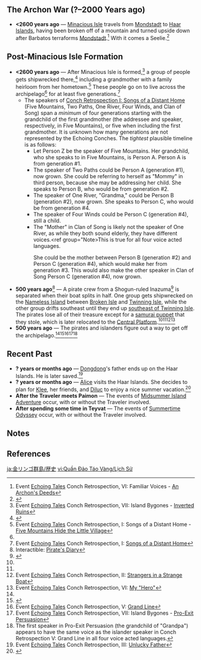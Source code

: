 {{RegionTabs
|subpage1=1.6
|subpage2=2.8
}}
==The Archon War (?–2000 Years ago)==
* '''<2600 years ago''' ― [[Minacious Isle]] travels from [[Mondstadt]] to [[Golden Apple Archipelago|Haar Islands]], having been broken off of a mountain and turned upside down after Barbatos terraforms [[Mondstadt]].<ref>Event [[Echoing Tales]] Conch Retrospection, VI: Familiar Voices - [[Echoing Tales/Story#VI: Familiar Voices|An Archon's Deeds]]</ref> With it comes a Seelie.<ref>{{Ref/Quest|The Winding Homeward Way}}</ref>

==Post-Minacious Isle Formation==
* '''<2600 years ago''' ― After Minacious Isle is formed,<ref name="echoing tales - inverted ruins">Event [[Echoing Tales]] Conch Retrospection, VII: Island Bygones - [[Echoing Tales/Story#VII: Island Bygones|Inverted Ruins]]</ref> a group of people gets shipwrecked there,<ref name="otherside">{{Ref/Quest|The Other Side of Isle and Sea}}</ref> including a grandmother with a family heirloom from her hometown.<ref>Event [[Echoing Tales]] Conch Retrospection, I: Songs of a Distant Home - [[Echoing Tales/Story#I: Songs of a Distant Home|Five Mountains Hide the Little Village]]</ref> These people go on to live across the archipelago<ref name="echoing tales - inverted ruins" /> for at least five generations.<ref>Event [[Echoing Tales]] Conch Retrospection, I: [[Echoing Tales/Story#I: Songs of a Distant Home|Songs of a Distant Home]]</ref>
** The speakers of [[Echoing Tales/Story|Conch Retrospection I: Songs of a Distant Home]] (Five Mountains, Two Paths, One River, Four Winds, and Clan of Song) span a ''minimum'' of four generations starting with the grandchild of the first grandmother (the addressee and speaker, respectively, in Five Mountains), or five when including the first grandmother. It is unknown how many generations are not represented by the Echoing Conches. The ''tightest'' plausible timeline is as follows:
*** Let Person Z be the speaker of Five Mountains. Her grandchild, who she speaks to in Five Mountains, is Person A. Person A is from generation #1.
*** The speaker of Two Paths could be Person A (generation #1), now grown. She could be referring to herself as "Mommy" in third person, because she may be addressing her child. She speaks to Person B, who would be from generation #2.
*** The speaker of One River, "Grandma," could be Person B (generation #2), now grown. She speaks to Person C, who would be from generation #4.
*** The speaker of Four Winds could be Person C (generation #4), still a child.
*** The "Mother" in Clan of Song is likely not the speaker of One River, as while they both sound elderly, they have different voices.<ref group="Note>This is true for all four voice acted languages.</ref> She could be the mother between Person B (generation #2) and Person C (generation #4), which would make her from generation #3. This would also make the other speaker in Clan of Song Person C (generation #4), now grown.
* '''500 years ago'''<ref>Interactible: [[Pirate's Diary]]</ref> ― A pirate crew from a Shogun-ruled Inazuma<ref name="WQ FOL">{{Ref/Quest|From Outer Lands}}</ref> is separated when their boat splits in half. One group gets shipwrecked on the [[Broken Isle#Nameless Island|Nameless Island]] between [[Broken Isle]] and [[Twinning Isle]], while the other group drifts southeast until they end up [[Twinning Isle#Southeast Islands|southeast of Twinning Isle]]. The pirates lose all of their treasure except for a [[Maguu Kenki|samurai puppet]] that they stole, which is later relocated to the [[Central Platform]].<ref name="WQ FOL" /><ref name="otherside" /><ref>Event [[Echoing Tales]] Conch Retrospection, II: [[Echoing Tales/Story#II: Strangers in a Strange Boat|Strangers in a Strange Boat]]</ref><ref>Event [[Echoing Tales]] Conch Retrospection, VI: [[Echoing Tales/Story#IV: My "Hero"|My "Hero"]]</ref>
* '''500 years ago''' ― The pirates and islanders figure out a way to get off the archipelago.<ref name="otherside" /><ref>{{Ref/Quest|Treasure Voyage}}</ref><ref>Event [[Echoing Tales]] Conch Retrospection, V: [[Echoing Tales/Story#V: Grand Line|Grand Line]]</ref><ref>Event [[Echoing Tales]] Conch Retrospection, VII: Island Bygones - [[Echoing Tales/Story#VII: Island Bygones|Pro-Exit Persuasion]]</ref><ref group="Note">The first speaker in Pro-Exit Persuasion (the grandchild of "Grandpa") appears to have the same voice as the islander speaker in Conch Retrospection V: Grand Line in all four voice acted languages.</ref>

==Recent Past==
* '''? years or months ago''' ― [[Dongdong]]'s father ends up on the Haar Islands. He is later saved.<ref>Event [[Echoing Tales]] Conch Retrospection, III: [[Echoing Tales/Story#III: Unlucky Father|Unlucky Father]]</ref>
* '''? years or months ago''' ― [[Alice]] visits the Haar Islands. She decides to plan for [[Klee]], her friends, and [[Diluc]] to enjoy a nice summer vacation.<ref>{{Ref/Quest|The Final Riddle: A Secret Uncovered}}</ref>
* '''After the Traveler meets Paimon''' ― The events of [[Midsummer Island Adventure]] occur, with or without the Traveler involved.
* '''After spending some time in Teyvat''' ― The events of [[Summertime Odyssey]] occur, with or without the Traveler involved.

==Notes==
{{Reflist|note=1}}

==References==
{{Reflist|2}}

[[ja:金リンゴ群島/歴史]]
[[vi:Quần Đảo Táo Vàng/Lịch Sử]]